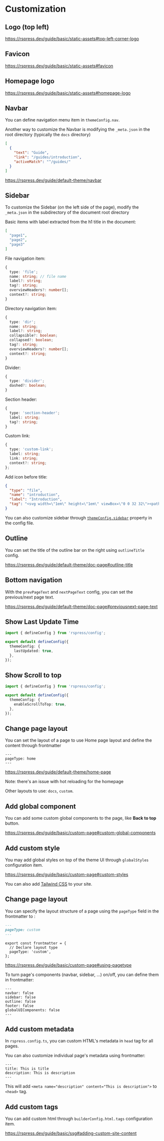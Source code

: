 # Customization

## Logo (top left)

https://rspress.dev/guide/basic/static-assets#top-left-corner-logo


## Favicon

https://rspress.dev/guide/basic/static-assets#favicon


## Homepage logo

https://rspress.dev/guide/basic/static-assets#homepage-logo


## Navbar

You can define navigation menu item in `themeConfig.nav`.

Another way to customize the Navbar is modifying the `_meta.json` in the root directory (typically the `docs` directory)

```json filename="_meta.json"
[
  {
    "text": "Guide",
    "link": "/guides/introduction",
    "activeMatch": "^/guides/"
  }
]
```

https://rspress.dev/guide/default-theme/navbar


## Sidebar

To customize the Sidebar (on the left side of the page), modify the `_meta.json` in the subdirectory of the document root directory

Basic items with label extracted from the h1 title in the document:
```json filename="_meta.json"
[
  "page1",
  "page2",
  "page3"
]
```

File navigation item:

```ts
{
  type: 'file';
  name: string; // file name
  label?: string;
  tag?: string;
  overviewHeaders?: number[];
  context?: string;
}
```

Directory navigation item:

```ts
{
  type: 'dir';
  name: string;
  label?: string;
  collapsible?: boolean;
  collapsed?: boolean;
  tag?: string;
  overviewHeaders?: number[];
  context?: string;
}
```

Divider:

```ts
{
  type: 'divider';
  dashed?: boolean;
}
```

Section header:

```ts
{
  type: 'section-header';
  label: string;
  tag?: string;
}
```

Custom link:

```ts
{
  type: 'custom-link';
  label: string;
  link: string;
  context?: string;
};
```


Add icon before title:
```json filename="_meta.json"
{
  "type": "file",
  "name": "introduction",
  "label": "Introduction",
  "tag": "<svg width=\"1em\" height=\"1em\" viewBox=\"0 0 32 32\"><path fill=\"currentColor\" d=\"M4 6h24v2H4zm0 18h24v2H4zm0-12h24v2H4zm0 6h24v2H4z\"/></svg>"
}
```

You can also customize sidebar through [`themeConfig.sidebar`](https://rspress.dev/api/config/config-theme#sidebar) property in the config file.


## Outline

You can set the title of the outline bar on the right using `outlineTitle` config.

https://rspress.dev/guide/default-theme/doc-page#outline-title


## Bottom navigation

With the `prevPageText` and `nextPageText` config, you can set the previous/next page text.

https://rspress.dev/guide/default-theme/doc-page#previousnext-page-text


## Show Last Update Time

```ts filename="rspress.config.ts"
import { defineConfig } from 'rspress/config';

export default defineConfig({
  themeConfig: {
    lastUpdated: true,
  },
});
```


## Show Scroll to top

```ts filename="rspress.config.ts"
import { defineConfig } from 'rspress/config';

export default defineConfig({
  themeConfig: {
    enableScrollToTop: true,
  },
});
```


## Change page layout

You can set the layout of a page to use Home page layout and define the content through frontmatter

```
---
pageType: home
---
```

https://rspress.dev/guide/default-theme/home-page

Note: there's an issue with hot reloading for the homepage

Other layouts to use: `docs`, `custom`.

## Add global component

You can add some custom global components to the page, like **Back to top** button.

https://rspress.dev/guide/basic/custom-page#custom-global-components


## Add custom style

You may add global styles on top of the theme UI through `globalStyles` configuration item.

https://rspress.dev/guide/basic/custom-page#custom-styles

You can also add [Tailwind CSS](https://rspress.dev/guide/basic/custom-page#tailwind-css) to your site.


## Change page layout

You can specify the layout structure of a page using the `pageType` field in the frontmatter to :

```md filename="foo.mdx"
---
pageType: custom
---
```

```tsx filename="foo.tsx"
export const frontmatter = {
  // Declare layout type
  pageType: 'custom',
};
```

https://rspress.dev/guide/basic/custom-page#using-pagetype


To turn page's components (navbar, sidebar, ...) on/off, you can define them in frontmatter:

```
---
navbar: false
sidebar: false
outline: false
footer: false
globalUIComponents: false
---
```


## Add custom metadata

In `rspress.config.ts`, you can custom HTML's metadata in `head` tag for all pages.

You can also customize individual page's metadata using frontmatter:

```
---
title: This is title
description: This is description
---
```

This will add `<meta name="description" content="This is description">` to `<head>` tag.


## Add custom tags

You can add custom html through `builderConfig.html.tags`  configuration item.

https://rspress.dev/guide/basic/ssg#adding-custom-site-content